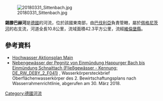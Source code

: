 [[Image:20180331_Sittenbach.jpg|right]]

{{Coord|49|30|21|N|11|24|30|E|display=title}}

'''錫滕巴赫河'''是[[德國|德國]]的河流，位於該國東南部，由[[巴伐利亞|巴伐利亞]]負責管轄，屬於[[佩格尼茨河|佩格尼茨河]]的右支流，河道全長10.8公里，流域面積42.3平方公里，流經[[維倫堡縣|維倫堡縣]]。

==參考資料==
* [http://www.hopla-main.de/index.php?option=com_content&view=article&id=97&Itemid=94 Hochwasser Aktionsplan Main] {{Wayback|url=http://www.hopla-main.de/index.php?option=com_content&view=article&id=97&Itemid=94 |date=20160309135513 }}
* [http://geoportal.bafg.de/birt_viewer/frameset?__report=RW_WKSB.rptdesign&__navigationbar=false&param_wasserkoerper=DE_RW_DEBY_2_F041 Nebengewässer der Pegnitz von Einmündung Happurger Bach bis Einmündung Schnaittach (Fließgewässer - Kennung: DE_RW_DEBY_2_F041)] {{Wayback|url=http://geoportal.bafg.de/birt_viewer/frameset?__report=RW_WKSB.rptdesign&__navigationbar=false&param_wasserkoerper=DE_RW_DEBY_2_F041 |date=20180331104152 }}, Wasserkörpersteckbrief Oberflächenwasserkörper des 2. Bewirtschaftungsplans nach Wasserrahmenrichtlinie, abgerufen am 30. März 2018.

{{Germany-geo-stub}}
[[Category:德國河流|Category:德國河流]]